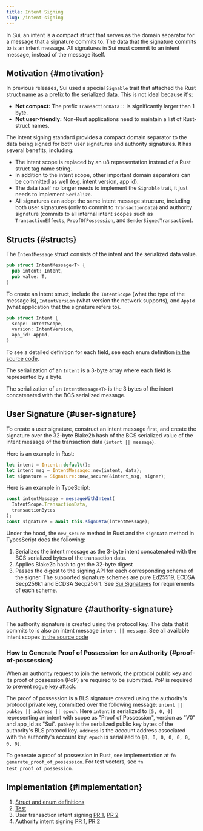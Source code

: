 ```yaml
---
title: Intent Signing
slug: /intent-signing
---
```


In Sui, an intent is a compact struct that serves as the domain separator for a message that a signature commits to. The data that the signature commits to is an intent message. All signatures in Sui must commit to an intent message, instead of the message itself.

## Motivation {#motivation}

In previous releases, Sui used a special `Signable` trait that attached the Rust struct name as a prefix to the serialized data. This is not ideal because it's:

- **Not compact:** The prefix `TransactionData::` is significantly larger than 1 byte.
- **Not user-friendly:** Non-Rust applications need to maintain a list of Rust-struct names.

The intent signing standard provides a compact domain separator to the data being signed for both user signatures and authority signatures. It has several benefits, including:

- The intent scope is replaced by an u8 representation instead of a Rust struct tag name string.
- In addition to the intent scope, other important domain separators can be committed as well (e.g. intent version, app id).
- The data itself no longer needs to implement the `Signable` trait, it just needs to implement `Serialize`.
- All signatures can adopt the same intent message structure, including both user signatures (only to commit to `TransactionData`) and authority signature (commits to all internal intent scopes such as `TransactionEffects`, `ProofOfPossession`, and `SenderSignedTransaction`).

## Structs {#structs}

The `IntentMessage` struct consists of the intent and the serialized data value.

```rust
pub struct IntentMessage<T> {
  pub intent: Intent,
  pub value: T,
}
```

To create an intent struct, include the `IntentScope` (what the type of the message is), `IntentVersion` (what version the network supports), and `AppId` (what application that the signature refers to).

```rust
pub struct Intent {
  scope: IntentScope,
  version: IntentVersion,
  app_id: AppId,
}
```

To see a detailed definition for each field, see each enum definition [in the source code](https://github.com/MystenLabs/sui/blob/0dc1a38f800fc2d8fabe11477fdef702058cf00d/crates/sui-types/src/intent.rs).

The serialization of an `Intent` is a 3-byte array where each field is represented by a byte.

The serialization of an `IntentMessage<T>` is the 3 bytes of the intent concatenated with the BCS serialized message.

## User Signature {#user-signature}

To create a user signature, construct an intent message first, and create the signature over the 32-byte Blake2b hash of the BCS serialized value of the intent message of the transaction data (`intent || message`).

Here is an example in Rust:

```rust
let intent = Intent::default();
let intent_msg = IntentMessage::new(intent, data);
let signature = Signature::new_secure(&intent_msg, signer);
```

Here is an example in TypeScript:

```typescript
const intentMessage = messageWithIntent(
  IntentScope.TransactionData,
  transactionBytes
);
const signature = await this.signData(intentMessage);
```

Under the hood, the `new_secure` method in Rust and the `signData` method in TypesScript does the following:

1.  Serializes the intent message as the 3-byte intent concatenated with the BCS serialized bytes of the transaction data.
1.  Applies Blake2b hash to get the 32-byte digest
1.  Passes the digest to the signing API for each corresponding scheme of the signer. The supported signature schemes are pure Ed25519, ECDSA Secp256k1 and ECDSA Secp256r1. See [Sui Signatures](signatures.mdx#signature-requirements) for requirements of each scheme.

## Authority Signature {#authority-signature}

The authority signature is created using the protocol key. The data that it commits to is also an intent message `intent || message`. See all available intent scopes [in the source code](https://github.com/MystenLabs/sui/blob/0dc1a38f800fc2d8fabe11477fdef702058cf00d/crates/sui-types/src/intent.rs#L66)

### How to Generate Proof of Possession for an Authority {#proof-of-possession}

When an authority request to join the network, the protocol public key and its proof of possession (PoP) are required to be submitted. PoP is required to prevent [rogue key attack](https://crypto.stanford.edu/~dabo/pubs/papers/BLSmultisig.html).

The proof of possession is a BLS signature created using the authority's protocol private key, committed over the following message: `intent || pubkey || address || epoch`. Here `intent` is serialized to `[5, 0, 0]` representing an intent with scope as "Proof of Possession", version as "V0" and app_id as "Sui". `pubkey` is the serialized public key bytes of the authority's BLS protocol key. `address` is the account address associated with the authority's account key. `epoch` is serialized to `[0, 0, 0, 0, 0, 0, 0, 0]`.

To generate a proof of possession in Rust, see implementation at `fn generate_proof_of_possession`. For test vectors, see `fn test_proof_of_possession`.

## Implementation {#implementation}

1. [Struct and enum definitions](https://github.com/MystenLabs/sui/blob/0dc1a38f800fc2d8fabe11477fdef702058cf00d/crates/sui-types/src/intent.rs)
1. [Test](https://github.com/MystenLabs/sui/blob/d009e82fa35bda4f2b3e7a86a9529d36c32a8159/crates/sui-types/src/unit_tests/intent_tests.rs)
1. User transaction intent signing [PR 1](https://github.com/MystenLabs/sui/pull/6445), [PR 2](https://github.com/MystenLabs/sui/pull/8321)
1. Authority intent signing [PR 1](https://github.com/MystenLabs/sui/pull/8154), [PR 2](https://github.com/MystenLabs/sui/pull/8726)
